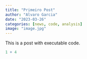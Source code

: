 ```yaml
---
title: "Primeiro Post"
author: "Alvaro Garcia"
date: "2023-03-26"
categories: [news, code, analysis]
image: "image.jpg"
---
```


This is a post with executable code.

```r
1 + 4
```
